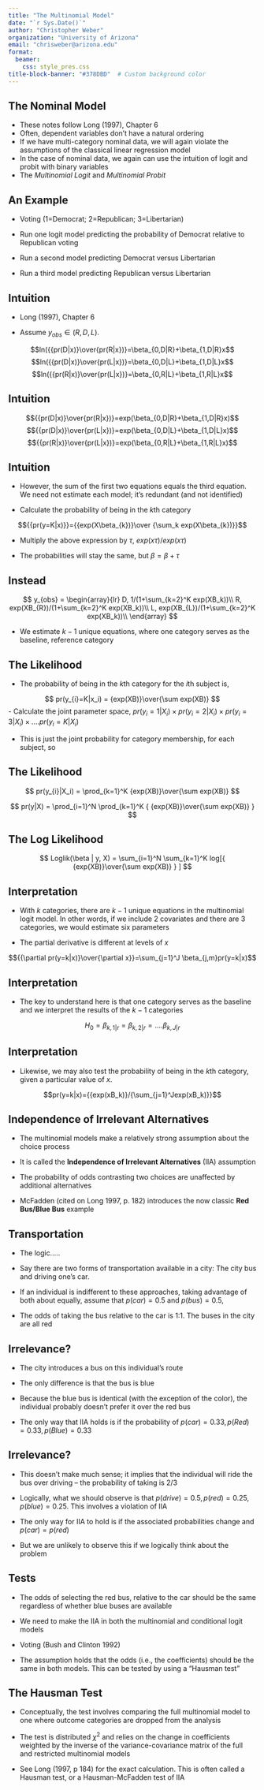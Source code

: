 ```yaml
---
title: "The Multinomial Model"
date: "`r Sys.Date()`"
author: "Christopher Weber"
organization: "University of Arizona"
email: "chrisweber@arizona.edu"
format: 
  beamer:
    css: style_pres.css
title-block-banner: "#378DBD"  # Custom background color
---
```


## The Nominal Model

-   These notes follow Long (1997), Chapter 6
- Often, dependent variables don't have a natural ordering
-   If we have multi-category nominal data, we will again violate the assumptions of the classical linear regression model
-   In the case of nominal data, we again can use the intuition of logit and probit with binary variables
-   The *Multinomial Logit* and *Multinomial Probit*

## An Example

- Voting (1=Democrat; 2=Republican; 3=Libertarian)

- Run one logit model predicting the probability of Democrat relative to Republican voting
- Run a second model predicting Democrat versus Libertarian 
- Run a third model predicting Republican versus Libertarian

## Intuition

- Long (1997), Chapter 6 

- Assume $y_{obs} \in (R, D, L)$.

$$ln({{pr(D|x)}\over{pr(R|x})}=\beta_{0,D|R}+\beta_{1,D|R}x$$ $$ln({{pr(D|x)}\over{pr(L|x})}=\beta_{0,D|L}+\beta_{1,D|L}x$$ $$ln({{pr(R|x)}\over{pr(L|x})}=\beta_{0,R|L}+\beta_{1,R|L}x$$

## Intuition

$${{pr(D|x)}\over{pr(R|x})}=exp(\beta_{0,D|R}+\beta_{1,D|R}x)$$ $${{pr(D|x)}\over{pr(L|x})}=exp(\beta_{0,D|L}+\beta_{1,D|L}x)$$ $${{pr(R|x)}\over{pr(L|x})}=exp(\beta_{0,R|L}+\beta_{1,R|L}x)$$

## Intuition

- However, the sum of the first two equations equals the third equation. We need not estimate each model; it's redundant (and not identified)

- Calculate the probability of being in the $k$th category

$${{pr(y=K|x)}}={{exp(X\beta_{k})}\over {\sum_k exp(X\beta_{k})}}$$

- Multiply the above expression by $\tau$, $exp(x\tau)/exp(x\tau)$

- The probabilities will stay the same, but $\beta=\beta+\tau$

## Instead

$$
y_{obs} =
  \begin{array}{lr}
    D, 1/(1+\sum_{k=2}^K exp(XB_k))\\
    R,  exp(XB_{R})/(1+\sum_{k=2}^K exp(XB_k))\\
    L,  exp(XB_{L})/(1+\sum_{k=2}^K exp(XB_k))\\
  \end{array}
$$

- We estimate $k-1$ unique equations, where one category serves as the baseline, reference category

## The Likelihood

- The probability of being in the $k$th category for the $i$th subject is,

$$
pr(y_{i}=K|x_i)  =  {exp(XB)}\over{\sum exp(XB)} 
$$
- Calculate the joint parameter space, $pr(y_{i}=1|X_i)\times pr(y_{i}=2|X_i) \times pr(y_{i}=3|X_i) \times....pr(y_{i}=K|X_i)$

- This is just the joint probability for category membership, for each subject, so

## The Likelihood

$$
pr(y_{i}|X_i)  =  \prod_{k=1}^K  {exp(XB)}\over{\sum exp(XB)} 
$$

$$
pr(y|X)  =  \prod_{i=1}^N \prod_{k=1}^K { {exp(XB)}\over{\sum exp(XB)} }
$$

## The Log Likelihood

$$
Loglik(\beta | y, X) =  \sum_{i=1}^N \sum_{k=1}^K log[{ {exp(XB)}\over{\sum exp(XB)} } ]
$$


## Interpretation

- With $k$ categories, there are $k-1$ unique equations in the multinomial logit model. In other words, if we include 2 covariates and there are 3 categories, we would estimate six parameters

- The partial derivative is different at levels of $x$

$${{\partial pr(y=k|x)}\over{\partial x}}=\sum_{j=1}^J \beta_{j,m}pr(y=k|x)$$

## Interpretation

- The key to understand here is that one category serves as the baseline and we interpret the results of the $k-1$ categories

$$H_0=\beta_{k,1|r}=\beta_{k,2|r}=....\beta_{k,J|r}$$

## Interpretation

- Likewise, we may also test the probability of being in the $k$th category, given a particular value of $x$.

$$pr(y=k|x)={{exp(xB_k)}/{\sum_{j=1}^Jexp(xB_k)}}$$

## Independence of Irrelevant Alternatives

- The multinomial models make a relatively strong assumption about the choice process

- It is called the **Independence of Irrelevant Alternatives** (IIA) assumption 

- The probability of odds contrasting two choices are unaffected by additional alternatives

- McFadden (cited on Long 1997, p. 182) introduces the now classic **Red Bus/Blue Bus** example

## Transportation

- The logic.....

- Say there are two forms of transportation available in a city: The city bus and driving one's car. 

- If an individual is indifferent to these approaches, taking advantage of both about equally, assume that $p(car)=0.5$ and $p(bus)=0.5$, 

- The odds of taking the bus relative to the car is 1:1. The buses in the city are all red

## Irrelevance?

- The city introduces a bus on this individual's route 

- The only difference is that the bus is blue

- Because the blue bus is identical (with the exception of the color), the individual probably doesn't prefer it over the red bus

- The only way that IIA holds is if the probability of $p(car)=0.33, p(Red)=0.33, p(Blue)=0.33$

## Irrelevance?

- This  doesn't make much sense; it implies that the individual will ride the bus over driving -- the probability of taking \emph{a bus} is 2/3

- Logically, what we should observe is that $p(drive)=0.5, p(red)=0.25, p(blue)=0.25$. This involves a violation of IIA 

- The only way for IIA to hold is if the associated probabilities change and $p(car)=p(red)$ 

- But we are unlikely to observe this if we logically think about the problem


## Tests

- The odds of selecting the red bus, relative to the car should be the same regardless of whether blue buses are available 

- We need to make the IIA in both the multinomial and conditional logit models

- Voting (Bush and Clinton 1992)

- The assumption holds that the odds (i.e., the coefficients) should be the same in both models. This can be tested by using a "Hausman test" 

## The Hausman Test

- Conceptually, the test involves comparing the full multinomial model to one where outcome categories are dropped from the analysis

- The test is distributed $\chi^2$ and relies on the change in coefficients weighted by the inverse of the variance-covariance matrix of the full and restricted multinomial models

- See Long (1997, p 184) for the exact calculation. This is often called a Hausman test, or a Hausman-McFadden test of IIA

